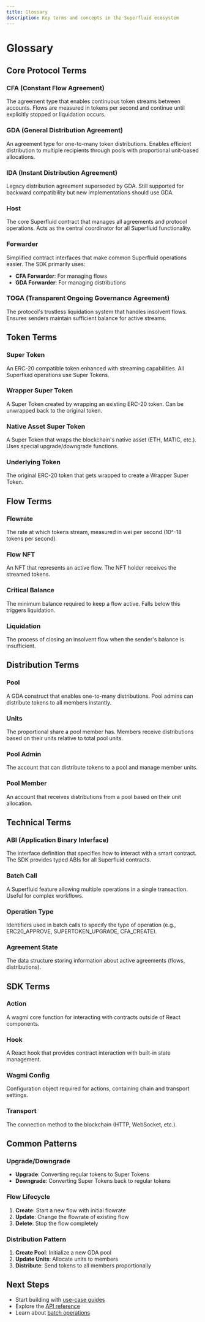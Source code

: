 ```yaml
---
title: Glossary
description: Key terms and concepts in the Superfluid ecosystem
---
```


# Glossary

## Core Protocol Terms

### CFA (Constant Flow Agreement)
The agreement type that enables continuous token streams between accounts. Flows are measured in tokens per second and continue until explicitly stopped or liquidation occurs.

### GDA (General Distribution Agreement)
An agreement type for one-to-many token distributions. Enables efficient distribution to multiple recipients through pools with proportional unit-based allocations.

### IDA (Instant Distribution Agreement)
Legacy distribution agreement superseded by GDA. Still supported for backward compatibility but new implementations should use GDA.

### Host
The core Superfluid contract that manages all agreements and protocol operations. Acts as the central coordinator for all Superfluid functionality.

### Forwarder
Simplified contract interfaces that make common Superfluid operations easier. The SDK primarily uses:
- **CFA Forwarder**: For managing flows
- **GDA Forwarder**: For managing distributions

### TOGA (Transparent Ongoing Governance Agreement)
The protocol's trustless liquidation system that handles insolvent flows. Ensures senders maintain sufficient balance for active streams.

## Token Terms

### Super Token
An ERC-20 compatible token enhanced with streaming capabilities. All Superfluid operations use Super Tokens.

### Wrapper Super Token
A Super Token created by wrapping an existing ERC-20 token. Can be unwrapped back to the original token.

### Native Asset Super Token
A Super Token that wraps the blockchain's native asset (ETH, MATIC, etc.). Uses special upgrade/downgrade functions.

### Underlying Token
The original ERC-20 token that gets wrapped to create a Wrapper Super Token.

## Flow Terms

### Flowrate
The rate at which tokens stream, measured in wei per second (10^-18 tokens per second).

### Flow NFT
An NFT that represents an active flow. The NFT holder receives the streamed tokens.

### Critical Balance
The minimum balance required to keep a flow active. Falls below this triggers liquidation.

### Liquidation
The process of closing an insolvent flow when the sender's balance is insufficient.

## Distribution Terms

### Pool
A GDA construct that enables one-to-many distributions. Pool admins can distribute tokens to all members instantly.

### Units
The proportional share a pool member has. Members receive distributions based on their units relative to total pool units.

### Pool Admin
The account that can distribute tokens to a pool and manage member units.

### Pool Member
An account that receives distributions from a pool based on their unit allocation.

## Technical Terms

### ABI (Application Binary Interface)
The interface definition that specifies how to interact with a smart contract. The SDK provides typed ABIs for all Superfluid contracts.

### Batch Call
A Superfluid feature allowing multiple operations in a single transaction. Useful for complex workflows.

### Operation Type
Identifiers used in batch calls to specify the type of operation (e.g., ERC20_APPROVE, SUPERTOKEN_UPGRADE, CFA_CREATE).

### Agreement State
The data structure storing information about active agreements (flows, distributions).

## SDK Terms

### Action
A wagmi core function for interacting with contracts outside of React components.

### Hook
A React hook that provides contract interaction with built-in state management.

### Wagmi Config
Configuration object required for actions, containing chain and transport settings.

### Transport
The connection method to the blockchain (HTTP, WebSocket, etc.).

## Common Patterns

### Upgrade/Downgrade
- **Upgrade**: Converting regular tokens to Super Tokens
- **Downgrade**: Converting Super Tokens back to regular tokens

### Flow Lifecycle
1. **Create**: Start a new flow with initial flowrate
2. **Update**: Change the flowrate of existing flow
3. **Delete**: Stop the flow completely

### Distribution Pattern
1. **Create Pool**: Initialize a new GDA pool
2. **Update Units**: Allocate units to members
3. **Distribute**: Send tokens to all members proportionally

## Next Steps

- Start building with [use-case guides](/docs/use-cases/wrap-unwrap)
- Explore the [API reference](/docs/api/essential/super-token)
- Learn about [batch operations](/docs/use-cases/batch-calls)